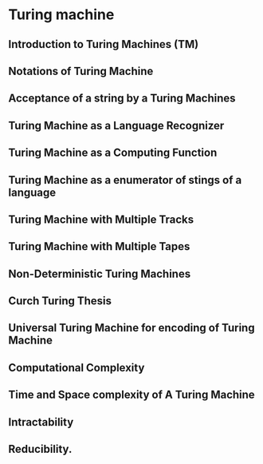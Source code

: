 # Turing machine

## Introduction to Turing Machines (TM)

## Notations of Turing Machine

## Acceptance of a string by a Turing Machines

## Turing Machine as a Language Recognizer

## Turing Machine as a Computing Function

## Turing Machine as a enumerator of stings of a language

## Turing Machine with Multiple Tracks

## Turing Machine with Multiple Tapes

## Non-Deterministic Turing Machines

## Curch Turing Thesis

## Universal Turing Machine for encoding of Turing Machine

## Computational Complexity

## Time and Space complexity of A Turing Machine

## Intractability

## Reducibility.
